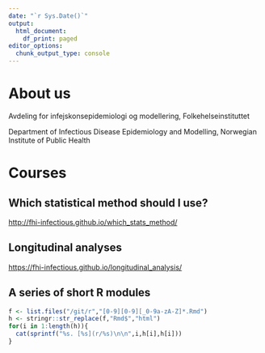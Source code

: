 ```yaml
---
date: "`r Sys.Date()`"
output:
  html_document:
    df_print: paged
editor_options: 
  chunk_output_type: console
---
```


# About us

Avdeling for infejskonsepidemiologi og modellering, Folkehelseinstituttet

Department of Infectious Disease Epidemiology and Modelling, Norwegian Institute of Public Health

# Courses

## Which statistical method should I use?

[http://fhi-infectious.github.io/which_stats_method/](which_stats_method/index.html)

## Longitudinal analyses

[https://fhi-infectious.github.io/longitudinal_analysis/](which_stats_method//index.html)

## A series of short R modules

```r
f <- list.files("/git/r","[0-9][0-9][_0-9a-zA-Z]*.Rmd")
h <- stringr::str_replace(f,"Rmd$","html")
for(i in 1:length(h)){
  cat(sprintf("%s. [%s](r/%s)\n\n",i,h[i],h[i]))
}
```
